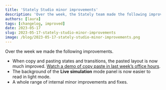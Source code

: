 ```yaml
---
title: 'Stately Studio minor improvements'
description: 'Over the week, the Stately team made the following improvements.'
authors: [laura]
tags: [changelog, improved]
date: 2023-05-17
slug: 2023-05-17-stately-studio-minor-improvements
image: /blog/2023-05-17-stately-studio-minor-improvements.png
---
```


Over the week we made the following improvements.

<!--truncate-->

- When copy and pasting states and transitions, the pasted layout is now much improved. [Watch a demo of copy paste in last week’s office hours](https://www.youtube.com/watch?v=fPrZ19EKlJU&t=128s).
- The background of the **Live simulation** mode panel is now easier to read in light mode.
- A whole range of internal minor improvements and fixes.
